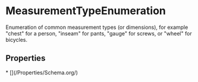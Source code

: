   
# MeasurementTypeEnumeration

Enumeration of common measurement types (or dimensions), for example "chest" for a person, "inseam" for pants, "gauge" for screws, or "wheel" for bicycles.

## Properties

<Grid>
* [](/Properties/Schema.org/)
</Grid>

